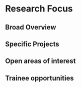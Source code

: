 # Research Focus

## Broad Overview

## Specific Projects

## Open areas of interest

## Trainee opportunities

